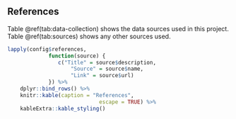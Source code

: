 ## References

Table \@ref(tab:data-collection) shows the data sources used in this project. Table \@ref(tab:sources) shows any other sources used.

```r
lapply(config$references,
			 function(source) {
			 	c("Title" = source$description, 
			 		"Source" = source$name, 
			 		"Link" = source$url)
			 }) %>% 
	dplyr::bind_rows() %>% 
	knitr::kable(caption = "References",
							 escape = TRUE) %>% 
	kableExtra::kable_styling()
```

